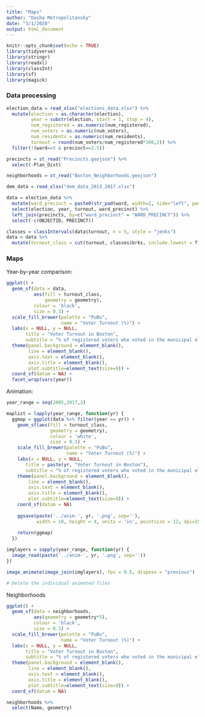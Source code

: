 ```yaml
---
title: "Maps"
author: "Dasha Metropolitansky"
date: "3/1/2020"
output: html_document
---
```


```r
knitr::opts_chunk$set(echo = TRUE)
library(tidyverse)
library(stringr)
library(readxl)
library(classInt)
library(sf)
library(magick)
```

### Data processing
```r
election_data = read_xlsx("elections_data.xlsx") %>% 
  mutate(election = as.character(election),
         year = substr(election, start = 1, stop = 4),
         num_registered = as.numeric(num_registered),
         num_voters = as.numeric(num_voters),
         num_residents = as.numeric(num_residents),
         turnout = round(num_voters/num_registered*100,2)) %>%
  filter(!(ward==5 & precinct==2.5))

precincts = st_read("Precincts.geojson") %>%
  select(-Plan_Dist)

neighborhoods = st_read("Boston_Neighborhoods.geojson")

dem_data = read_xlsx("dem_data_2013_2017.xlsx")
```

```r
data = election_data %>% 
  mutate(ward_precinct = paste0(str_pad(ward, width=2, side="left", pad="0"),str_pad(precinct, width=2, side="left", pad="0"))) %>%
  select(election, year, turnout, ward_precinct) %>%
  left_join(precincts, by=c("ward_precinct" = "WARD_PRECINCT")) %>%
  select(-c(OBJECTID, PRECINCT))

classes = classIntervals(data$turnout, n = 5, style = "jenks")
data = data %>% 
  mutate(turnout_class = cut(turnout, classes$brks, include.lowest = T))
```

### Maps

Year-by-year comparison: 
```r
ggplot() +                                                                          
  geom_sf(data = data,                                                      
          aes(fill = turnout_class,
              geometry = geometry),                                       
          colour = 'black',                                                         
          size = 0.3) +                                                             
  scale_fill_brewer(palette = "PuBu",                                                
                    name = "Voter Turnout (%)") +                               
  labs(x = NULL, y = NULL,                                                          
       title = "Voter Turnout in Boston",      
       subtitle = "% of registered voters who voted in the municipal election") +  
  theme(panel.background = element_blank(),                                       
        line = element_blank(),                                                    
        axis.text = element_blank(),                                                
        axis.title = element_blank(),
        plot.subtitle=element_text(size=9)) +                                               
  coord_sf(datum = NA) +
  facet_wrap(vars(year))
```

Animation: 
```r
year_range = seq(2005,2017,2)

maplist = lapply(year_range, function(yr) {
  ggmap = ggplot(data %>% filter(year == yr)) + 
    geom_sf(aes(fill = turnout_class,
                geometry = geometry),                                       
                colour = 'white',
                size = 0.3) +
    scale_fill_brewer(palette = "PuBu",
                      name = "Voter Turnout (%)") +
    labs(x = NULL, y = NULL,                                                          
       title = paste(yr, "Voter Turnout in Boston"),      
       subtitle = "% of registered voters who voted in the municipal election") +  
    theme(panel.background = element_blank(),                                       
        line = element_blank(),                                                    
        axis.text = element_blank(),                                                
        axis.title = element_blank(),
        plot.subtitle=element_text(size=9)) +                                               
    coord_sf(datum = NA)
  
    ggsave(paste('../anim-', yr, '.png', sep=''),
           width = 10, height = 4, units = 'in', pointsize = 12, dpi=150)
    
    return(ggmap)
  })

imglayers = sapply(year_range, function(yr) {
  image_read(paste('../anim-', yr, '.png', sep=''))
})

image_animate(image_join(imglayers), fps = 0.5, dispose = "previous")

# Delete the individual animated files 
```

Neighborhoods
```r
ggplot() +                                                                          
  geom_sf(data = neighborhoods,                                                      
          aes(geometry = geometry*5),                                       
          colour = 'black',                                                         
          size = 0.3) +                                                             
  scale_fill_brewer(palette = "PuBu",                                                
                    name = "Voter Turnout (%)") +                               
  labs(x = NULL, y = NULL,                                                          
       title = "Voter Turnout in Boston",      
       subtitle = "% of registered voters who voted in the municipal election") +  
  theme(panel.background = element_blank(),                                       
        line = element_blank(),                                                    
        axis.text = element_blank(),                                                
        axis.title = element_blank(),
        plot.subtitle=element_text(size=9)) +                                               
  coord_sf(datum = NA)
```

```r
neighborhoods %>%
  select(Name, geometry)
```




